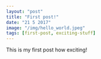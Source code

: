 ```yaml
---
layout: "post"
title: "First post!"
date: "21 5 2017"
image: "/img/hello_world.jpeg"
tags: [first-post, exciting-stuff]
---
```

This is my first post how exciting!

	
<!-- {% include htmlwidgets/first-post.html %} -->

